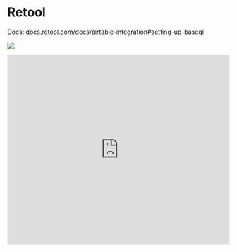 
# Retool

Docs: [docs.retool.com/docs/airtable-integration#setting-up-baseql](https://docs.retool.com/docs/airtable-integration#setting-up-baseql)

![](/retool.gif)

<Bleed>
  <iframe width="100%" height="430" src="https://www.youtube.com/embed/l_F33kr0dVg" frameborder="0" allow="accelerometer; autoplay; clipboard-write; encrypted-media; gyroscope; picture-in-picture" allowfullscreen/>
</Bleed>